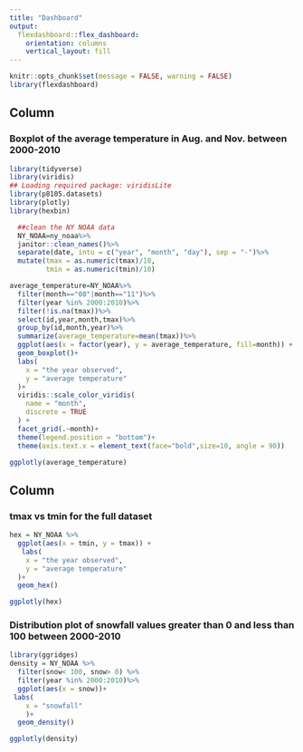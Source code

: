 ```yaml
---
title: "Dashboard"
output: 
  flexdashboard::flex_dashboard:
    orientation: columns
    vertical_layout: fill
---
```


```r
knitr::opts_chunk$set(message = FALSE, warning = FALSE)
library(flexdashboard)
```

Column {data-width=650}
-----------------------------------------------------------------------
### Boxplot of the average temperature in Aug. and Nov. between 2000-2010
```r
library(tidyverse)
library(viridis)
## Loading required package: viridisLite
library(p8105.datasets)
library(plotly)
library(hexbin)
```

```r
  ##clean the NY NOAA data
  NY_NOAA=ny_noaa%>%
  janitor::clean_names()%>%
  separate(date, into = c("year", "month", "day"), sep = "-")%>%
  mutate(tmax = as.numeric(tmax)/10,
         tmin = as.numeric(tmin)/10)
```

```r
average_temperature=NY_NOAA%>%
  filter(month=="08"|month=="11")%>%
  filter(year %in% 2000:2010)%>%
  filter(!is.na(tmax))%>%
  select(id,year,month,tmax)%>%
  group_by(id,month,year)%>%
  summarize(average_temperature=mean(tmax))%>%
  ggplot(aes(x = factor(year), y = average_temperature, fill=month)) + 
  geom_boxplot()+
  labs(
    x = "the year observed",
    y = "average temperature"
  )+
  viridis::scale_color_viridis(
    name = "month", 
    discrete = TRUE
  ) + 
  facet_grid(.~month)+
  theme(legend.position = "bottom")+
  theme(axis.text.x = element_text(face="bold",size=10, angle = 90))

ggplotly(average_temperature)
```

Column {data-width=350}
-----------------------------------------------------------------------

### tmax vs tmin for the full dataset
```r
hex = NY_NOAA %>% 
  ggplot(aes(x = tmin, y = tmax)) +
   labs(
    x = "the year observed",
    y = "average temperature"
  )+
  geom_hex()

ggplotly(hex)
```

### Distribution plot of snowfall values greater than 0 and less than 100 between 2000-2010
```r
library(ggridges)
density = NY_NOAA %>%
  filter(snow< 100, snow> 0) %>%
  filter(year %in% 2000:2010)%>%
  ggplot(aes(x = snow))+
 labs(
    x = "snowfall"
    )+ 
  geom_density()

ggplotly(density)
```

